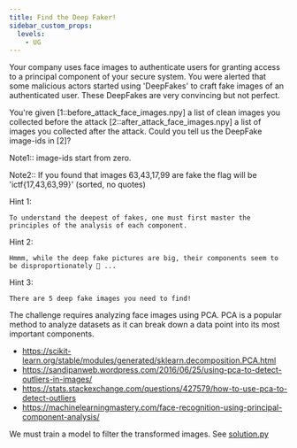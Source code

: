 ---
title: Find the Deep Faker!
sidebar_custom_props:
  levels:
    - UG
---


Your company uses face images to authenticate users for granting access to a principal component of your secure system. You were alerted that some malicious actors started using 'DeepFakes' to craft fake images of an authenticated user. These DeepFakes are very convincing but not perfect.

You're given [1::before_attack_face_images.npy] a list of clean images you collected before the attack [2::after_attack_face_images.npy] a list of images you collected after the attack. Could you tell us the DeepFake image-ids in [2]?

Note1:: image-ids start from zero.

Note2:: If you found that images 63,43,17,99 are fake the flag will be 'ictf{17,43,63,99}' (sorted, no quotes)

Hint 1:
```
To understand the deepest of fakes, one must first master the principles of the analysis of each component.
```

Hint 2:
```
Hmmm, while the deep fake pictures are big, their components seem to be disproportionately 🤏 ...
```

Hint 3:
```
There are 5 deep fake images you need to find!
```

<Spoilers type="resources">

The challenge requires analyzing face images using PCA. PCA is a popular method to analyze datasets as it can break down a data point into its most important components.

- https://scikit-learn.org/stable/modules/generated/sklearn.decomposition.PCA.html
- https://sandipanweb.wordpress.com/2016/06/25/using-pca-to-detect-outliers-in-images/
- https://stats.stackexchange.com/questions/427579/how-to-use-pca-to-detect-outliers
- https://machinelearningmastery.com/face-recognition-using-principal-component-analysis/

</Spoilers>

<Spoilers type="writeup">

We must train a model to filter the transformed images. See [solution.py](solution.py)

</Spoilers>
